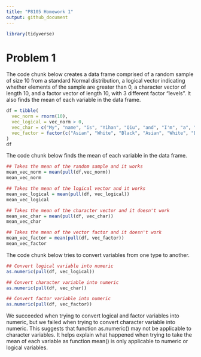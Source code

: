 ```yaml
---
title: "P8105 Homework 1"
output: github_document
---
```


```r
library(tidyverse)
```


# Problem 1

The code chunk below creates a data frame comprised of a random sample of size 10 from a standard Normal distribution, a logical vector indicating whether elements of the sample are greater than 0, a character vector of length 10, and a factor vector of length 10, with 3 different factor “levels”. It also finds the mean of each variable in the data frame.

```r
df = tibble(
  vec_norm = rnorm(10),
  vec_logical = vec_norm > 0,
  vec_char = c("My", "name", "is", "Yihan", "Qiu", "and", "I'm", "a", "graduate", "student"),
  vec_factor = factor(c("Asian", "White", "Black", "Asian", "White", "Black", "Asian", "White", "Black", "Asian"))
)
df
```

The code chunk below finds the mean of each variable in the data frame.

```r
## Takes the mean of the random sample and it works
mean_vec_norm = mean(pull(df,vec_norm))
mean_vec_norm

## Takes the mean of the logical vector and it works
mean_vec_logical = mean(pull(df, vec_logical))
mean_vec_logical

## Takes the mean of the character vector and it doesn't work
mean_vec_char = mean(pull(df, vec_char))
mean_vec_char

## Takes the mean of the vector factor and it doesn't work
mean_vec_factor = mean(pull(df, vec_factor))
mean_vec_factor
```

The code chunk below tries to convert variables from one type to another.

```r
## Convert logical variable into numeric
as.numeric(pull(df, vec_logical))

## Convert character variable into numeric
as.numeric(pull(df, vec_char))

## Convert factor variable into numeric
as.numeric(pull(df, vec_factor))
```

We succeeded when trying to convert logical and factor variables into numeric, but we failed when trying to convert character variable into numeric. This suggests that function as.numeric() may not be applicable to character variables. It helps explain what happened when trying to take the mean of each variable as function mean() is only applicable to numeric or logical variables.

